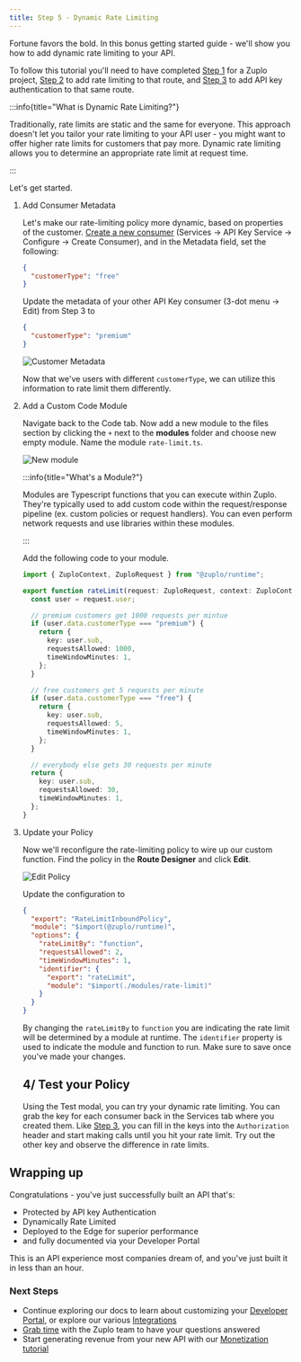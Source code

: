 ```yaml
---
title: Step 5 - Dynamic Rate Limiting
---
```


Fortune favors the bold. In this bonus getting started guide - we'll show you
how to add dynamic rate limiting to your API.

To follow this tutorial you'll need to have completed
[Step 1](./step-1-setup-basic-gateway.mdx) for a Zuplo project,
[Step 2](./step-2-add-rate-limiting.mdx) to add rate limiting to that route, and
[Step 3](./step-3-add-api-key-auth.mdx) to add API key authentication to that
same route.

:::info{title="What is Dynamic Rate Limiting?"}

Traditionally, rate limits are static and the same for everyone. This approach
doesn't let you tailor your rate limiting to your API user - you might want to
offer higher rate limits for customers that pay more. Dynamic rate limiting
allows you to determine an appropriate rate limit at request time.

:::

Let's get started.

<Stepper>

1. Add Consumer Metadata

   Let's make our rate-limiting policy more dynamic, based on properties of the
   customer. [Create a new consumer](./step-3-add-api-key-auth) (Services -> API
   Key Service -> Configure -> Create Consumer), and in the Metadata field, set
   the following:

   ```json
   {
     "customerType": "free"
   }
   ```

   Update the metadata of your other API Key consumer (3-dot menu -> Edit) from
   Step 3 to

   ```json
   {
     "customerType": "premium"
   }
   ```

   ![Customer Metadata](../../public/media/step-3-add-rate-limiting/image-2.png)

   Now that we've users with different `customerType`, we can utilize this
   information to rate limit them differently.

1. Add a Custom Code Module

   Navigate back to the Code tab. Now add a new module to the files section by
   clicking the `+` next to the **modules** folder and choose new empty module.
   Name the module `rate-limit.ts`.

   ![New module](../../public/media/step-3-add-rate-limiting/image-3.png)

   :::info{title="What's a Module?"}

   Modules are Typescript functions that you can execute within Zuplo. They're
   typically used to add custom code within the request/response pipeline (ex.
   custom policies or request handlers). You can even perform network requests
   and use libraries within these modules.

   :::

   Add the following code to your module.

   ```ts
   import { ZuploContext, ZuploRequest } from "@zuplo/runtime";

   export function rateLimit(request: ZuploRequest, context: ZuploContext) {
     const user = request.user;

     // premium customers get 1000 requests per mintue
     if (user.data.customerType === "premium") {
       return {
         key: user.sub,
         requestsAllowed: 1000,
         timeWindowMinutes: 1,
       };
     }

     // free customers get 5 requests per minute
     if (user.data.customerType === "free") {
       return {
         key: user.sub,
         requestsAllowed: 5,
         timeWindowMinutes: 1,
       };
     }

     // everybody else gets 30 requests per minute
     return {
       key: user.sub,
       requestsAllowed: 30,
       timeWindowMinutes: 1,
     };
   }
   ```

1. Update your Policy

   Now we'll reconfigure the rate-limiting policy to wire up our custom
   function. Find the policy in the **Route Designer** and click **Edit**.

   ![Edit Policy](../../public/media/step-3-add-rate-limiting/image-4.png)

   Update the configuration to

   ```json
   {
     "export": "RateLimitInboundPolicy",
     "module": "$import(@zuplo/runtime)",
     "options": {
       "rateLimitBy": "function",
       "requestsAllowed": 2,
       "timeWindowMinutes": 1,
       "identifier": {
         "export": "rateLimit",
         "module": "$import(./modules/rate-limit)"
       }
     }
   }
   ```

   By changing the `rateLimitBy` to `function` you are indicating the rate limit
   will be determined by a module at runtime. The `identifier` property is used
   to indicate the module and function to run. Make sure to save once you've
   made your changes.

   ## 4/ Test your Policy

   Using the Test modal, you can try your dynamic rate limiting. You can grab
   the key for each consumer back in the Services tab where you created them.
   Like [Step 3](./step-3-add-api-key-auth.mdx), you can fill in the keys into
   the `Authorization` header and start making calls until you hit your rate
   limit. Try out the other key and observe the difference in rate limits.

</Stepper>

## Wrapping up

Congratulations - you've just successfully built an API that's:

- Protected by API key Authentication
- Dynamically Rate Limited
- Deployed to the Edge for superior performance
- and fully documented via your Developer Portal

This is an API experience most companies dream of, and you've just built it in
less than an hour.

### Next Steps

- Continue exploring our docs to learn about customizing your
  [Developer Portal](../dev-portal/introduction.mdx), or explore our various
  [Integrations](https://zuplo.com/integrations)
- [Grab time](https://zuplo.com/meeting) with the Zuplo team to have your
  questions answered
- Start generating revenue from your new API with our
  [Monetization tutorial](./monetization.mdx)
